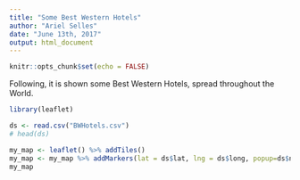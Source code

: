 ```yaml
---
title: "Some Best Western Hotels"
author: "Ariel Selles"
date: "June 13th, 2017"
output: html_document
---
```


```r
knitr::opts_chunk$set(echo = FALSE)
```

Following, it is shown some Best Western Hotels, spread throughout the World.

```r
library(leaflet)

ds <- read.csv("BWHotels.csv")
# head(ds)

my_map <- leaflet() %>% addTiles()
my_map <- my_map %>% addMarkers(lat = ds$lat, lng = ds$long, popup=ds$name, clusterOptions = markerClusterOptions())
my_map

```
